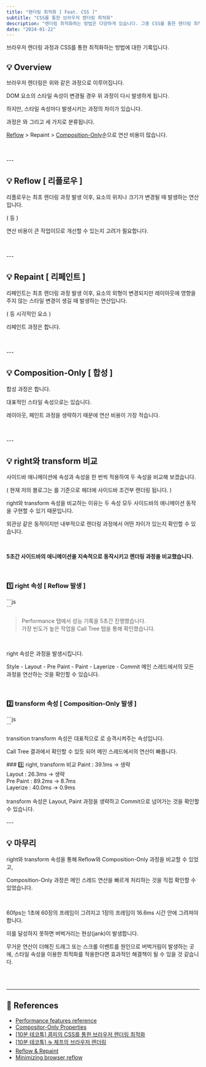 ```yaml
---
title: "렌더링 최적화 [ Feat. CSS ]"
subtitle: "CSS를 통한 브라우저 렌더링 최적화"
description: "렌더링 최적화하는 방법은 다양하게 있습니다. 그중 CSS를 통한 렌더링 최적화하는 방법에 대해 다룹니다."
date: "2024-01-22"
---
```


<Callout>
브라우저 렌더링 과정과 CSS를 통한 최적화하는 방법에 대한 기록입니다.
</Callout>

## 💡 Overview

<CustomImage
  src="https://github.com/jeongdopark/xeraph-blog/assets/72500346/8307eff1-8bcc-490d-9350-98af9b4df60f"
  width={400}
  height={400}
  alt="브라우저 렌더링 과정"
/>

브라우저 렌더링은 위와 같은 과정으로 이루어집니다.

DOM 요소의 스타일 속성이 변경될 경우 위 과정이 다시 발생하게 됩니다.

하지만, 스타일 속성마다 발생시키는 과정의 차이가 있습니다.

과정은 <Highlight text="Reflow"/>와 <Highlight text="Repaint"/> 그리고 <Highlight text="Composition-Only"/> 세 가지로 분류됩니다.

[Reflow](https://www.explainthis.io/en/swe/repaint-and-reflow) > Repaint > [Composition-Only](https://web.dev/articles/stick-to-compositor-only-properties-and-manage-layer-count?hl=en)순으로 연산 비용이 많습니다.

<br />
<br />
---

## 💡 Reflow [ 리플로우 ]

<CustomImage
  src="https://github.com/jeongdopark/xeraph-blog/assets/72500346/f125c621-a8bd-45f8-a640-426fa003f97d"
  width={400}
  height={400}
  alt="리플로우 과정"
/>

리플로우는 최초 렌더링 과정 발생 이후, 요소의 위치나 크기가 변경될 때 발생하는 연산입니다.

( <Highlight text="윈도우 리사이징"/> <Highlight text="element 위치 및 크기 변경"/> <Highlight text=" 폰트의 변화"/> 등 )

연산 비용이 큰 작업이므로 개선할 수 있는지 고려가 필요합니다.

<br />
<br />
---

## 💡 Repaint [ 리페인트 ]

<CustomImage
  src="https://github.com/jeongdopark/xeraph-blog/assets/72500346/59694db6-669c-4df2-8354-3500e2d40d56"
  width={400}
  height={400}
  alt="리페인트 과정"
/>

리페인트는 최초 렌더링 과정 발생 이후, 요소의 외형이 변경되지만 레이아웃에 영향을 주지 않는 스타일 변경이 생길 때 발생하는 연산입니다.

( <Highlight text="색상"/> <Highlight text="테두리 색상"/> <Highlight text="테두리 그림자"/> 등 시각적인 요소 )

리페인트 과정은 <Highlight text="레이아웃 과정을 생략"/>합니다.

<br />
<br />
---

## 💡 Composition-Only [ 합성 ]

<CustomImage
  src="https://github.com/jeongdopark/xeraph-blog/assets/72500346/6bb44aab-96c8-4395-b4f9-09bc039f3f85"
  width={400}
  height={400}
  alt="합성 과정"
/>

합성 과정은 <Highlight text="레이아웃, 페인트 과정을 생략"/>합니다.

대표적인 스타일 속성으로는 <Highlight text="transform"/> <Highlight text="opacity"/> <Highlight text="will-change "/> 있습니다.

레이아웃, 페인트 과정을 생략하기 때문에 연산 비용이 가장 적습니다.

<br />
<br />
---

## 💡 right와 transform 비교

<CustomImage
  src="https://github.com/jeongdopark/xeraph-blog/assets/72500346/c7508630-099d-4276-abe0-7c9c17e4a499"
  width={400}
  height={400}
  alt="right와 transform 비교"
/>

사이드바 애니메이션에 <Highlight text="right "/> 속성과 <Highlight text="transform"/> 속성을 한 번씩 적용하여 두 속성을 비교해 보겠습니다.

( 현재 저의 블로그는 <Highlight text="768px"/>를 기준으로 헤더에 사이드바 조건부 렌더링 됩니다. )

right와 transform 속성을 비교하는 이유는 두 속성 모두 사이드바의 애니메이션 동작을 구현할 수 있기 때문입니다.

외관상 같은 동작이지만 내부적으로 렌더링 과정에서 어떤 차이가 있는지 확인할 수 있습니다.

<br />

**5초간 사이드바의 애니메이션을 지속적으로 동작시키고 렌더링 과정을 비교했습니다.**

<br />

### 1️⃣ right 속성 [ Reflow 발생 ]

<CodeHeader text="right code"/>
```js
    <div
      className={`fixed justify-center top-0 flex  flex-col w-[280px] h-full duration-DEFAULT transition-all ${
        isActive ? "right-[0px]" : "-right-[280px]"
      }  z-50 dark:bg-dark`}
    >
```
<br/>

> Performance 탭에서 성능 기록을 5초간 진행했습니다. <br/>
> 가장 빈도가 높은 작업을 Call Tree 탭을 통해 확인했습니다.

<br />

<CustomImage
  src="https://github.com/jeongdopark/xeraph-blog/assets/72500346/f6e179b8-054a-4b2a-8c86-2ca6a63d1dfe"
  width={400}
  height={400}
  alt="Performance 탭"
/>

right 속성은 <Highlight text="리플로우"/> 과정을 발생시킵니다.

Style - Layout - Pre Paint - Paint - Layerize - Commit 메인 스레드에서의 모든 과정을 연산하는 것을 확인할 수 있습니다.

<br />

### 2️⃣ transform 속성 [ Composition-Only 발생 ]

<CodeHeader text="transform code" />
```js
    <div
      className={`will-change-transform  fixed justify-center -right-[280px]  top-0 flex  flex-col w-[280px] h-full duration-DEFAULT transition-transform ${
        isActive ? "-translate-x-[280px]" : "translate-x-0"
      }  z-50 dark:bg-dark md:hidden`}
    >
```
<CustomImage
  src="https://github.com/jeongdopark/xeraph-blog/assets/72500346/71d24d81-b20d-4b4e-83dd-988f39adcfab"
  width={400}
  height={400}
  alt="Call Tree"
/>

<br />

transition transform 속성은 대표적으로 <Highlight text="grpahic layer" /> 로 승격시켜주는 속성입니다.

Call Tree 결과에서 확인할 수 있듯 <Highlight text="레이아웃과 페인트 과정이 생략"/>되어 메인 스레드에서의 연산이 빠릅니다.

<Callout>
  ### 3️⃣ right, transform 비교
  Paint : 39.1ms -> 생략 <br/>
  Layout : 26.3ms -> 생략 <br/>
  Pre Paint : 89.2ms -> 8.7ms <br/>
  Layerize : 40.0ms -> 0.9ms <br/><br/>
  transform 속성은 Layout, Paint 과정을 생략하고 Commit으로 넘어가는 것을 확인할 수 있습니다.
</Callout>
<br />
<br />
---

## 💡 마무리

right와 transform 속성을 통해 Reflow와 Composition-Only 과정을 비교할 수 있었고,

Composition-Only 과정은 메인 스레드 연산을 빠르게 처리하는 것을 직접 확인할 수 있었습니다.

<br />

60fps는 1초에 60장의 프레임이 그려지고 1장의 프레임이 16.6ms 시간 안에 그려져야합니다.

이를 달성하지 못하면 버벅거리는 현상(jank)이 발생합니다.

무거운 연산이 더해진 드래그 또는 스크롤 이벤트를 원인으로 버벅거림이 발생하는 곳에, 스타일 속성을 이용한 최적화를 적용한다면 효과적인 해결책이 될 수 있을 것 같습니다.

<br />
<br />

---

## 🔦 References

- [Performance features reference](https://developer.chrome.com/docs/devtools/performance/reference?hl=ko)
- [Compositor-Only Properties](https://web.dev/articles/stick-to-compositor-only-properties-and-manage-layer-count?hl=en)
- [[10분 테코톡] 콤피의 CSS를 통한 브라우저 렌더링 최적화](https://www.youtube.com/watch?v=1YAWshEGU6g)
- [[10분 테코톡] ☕️ 체프의 브라우저 렌더링](https://www.youtube.com/watch?v=sJ14cWjrNis)
- [Reflow & Repaint](https://www.explainthis.io/en/swe/repaint-and-reflow)
- [Minimizing browser reflow](https://developers.google.com/speed/docs/insights/browser-reflow)
